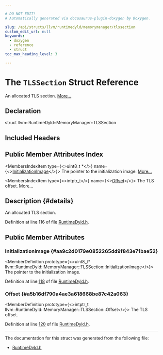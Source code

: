 ```yaml
---

# DO NOT EDIT!
# Automatically generated via docusaurus-plugin-doxygen by Doxygen.

slug: /api/structs/llvm/runtimedyld/memorymanager/tlssection
custom_edit_url: null
keywords:
  - doxygen
  - reference
  - struct
toc_max_heading_level: 3

---
```





# The `TLSSection` Struct Reference

<DoxygenPage pluginConfig={pluginConfig}>

An allocated TLS section. <a href="#details">More...</a>

## Declaration

<CodeBlock>struct llvm::RuntimeDyld::MemoryManager::TLSSection</CodeBlock>

## Included Headers

<IncludesList>
<IncludesListItem
  filePath="llvm/ExecutionEngine/RuntimeDyld.h"
  permalink="/docs/api/files/include/include/llvm/include/llvm/executionengine/runtimedyld-h"
  isLocal="true" />
</IncludesList>

## Public Member Attributes Index

<MembersIndex>

<MembersIndexItem
  type={<>uint8&#95;t &#42;</>}
  name={<><a href="#aa9c2d0179e0852265dd9f843e71bae52">InitializationImage</a></>}>
The pointer to the initialization image. <a href="#aa9c2d0179e0852265dd9f843e71bae52">More...</a>
</MembersIndexItem>

<MembersIndexItem
  type={<>intptr&#95;t</>}
  name={<><a href="#a5b16df790a4ae3a618668be87c42a063">Offset</a></>}>
The TLS offset. <a href="#a5b16df790a4ae3a618668be87c42a063">More...</a>
</MembersIndexItem>

</MembersIndex>

## Description {#details}

An allocated TLS section.

Definition at line 116 of file <a href="/docs/api/files/include/include/llvm/include/llvm/executionengine/runtimedyld-h">RuntimeDyld.h</a>.

<SectionDefinition>

## Public Member Attributes

### InitializationImage {#aa9c2d0179e0852265dd9f843e71bae52}

<MemberDefinition
  prototype={<>uint8&#95;t&#42; llvm::RuntimeDyld::MemoryManager::TLSSection::InitializationImage</>}>
The pointer to the initialization image.

Definition at line <a href="/docs/api/files/include/include/llvm/include/llvm/executionengine/runtimedyld-h/#l00118">118</a> of file <a href="/docs/api/files/include/include/llvm/include/llvm/executionengine/runtimedyld-h">RuntimeDyld.h</a>.
</MemberDefinition>

### Offset {#a5b16df790a4ae3a618668be87c42a063}

<MemberDefinition
  prototype={<>intptr&#95;t llvm::RuntimeDyld::MemoryManager::TLSSection::Offset</>}>
The TLS offset.

Definition at line <a href="/docs/api/files/include/include/llvm/include/llvm/executionengine/runtimedyld-h/#l00120">120</a> of file <a href="/docs/api/files/include/include/llvm/include/llvm/executionengine/runtimedyld-h">RuntimeDyld.h</a>.
</MemberDefinition>

</SectionDefinition>

<hr/>

The documentation for this struct was generated from the following file:

<ul>
<li><a href="/docs/api/files/include/include/llvm/include/llvm/executionengine/runtimedyld-h">RuntimeDyld.h</a></li>
</ul>

</DoxygenPage>
